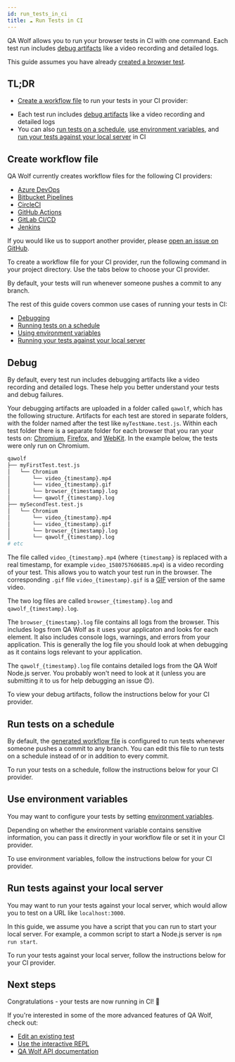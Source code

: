 ```yaml
---
id: run_tests_in_ci
title: ☁️ Run Tests in CI
---
```



QA Wolf allows you to run your browser tests in CI with one command. Each test run includes [debug artifacts](#debug) like a video recording and detailed logs.

This guide assumes you have already [created a browser test](create_a_test).

## TL;DR

- [Create a workflow file](#create-workflow-file) to run your tests in your CI provider:

<CiCommandTabs />

- Each test run includes [debug artifacts](#debug) like a video recording and detailed logs
- You can also [run tests on a schedule](#run-tests-on-a-schedule), [use environment variables](#use-environment-variables), and [run your tests against your local server](#run-tests-against-your-local-server) in CI

## Create workflow file

QA Wolf currently creates workflow files for the following CI providers:

- [Azure DevOps](https://azure.microsoft.com/en-us/services/devops)
- [Bitbucket Pipelines](https://bitbucket.org/product/features/pipelines)
- [CircleCI](https://circleci.com)
- [GitHub Actions](https://github.com/features/actions)
- [GitLab CI/CD](https://docs.gitlab.com/ee/ci/README.html)
- [Jenkins](https://jenkins.io)

If you would like us to support another provider, please [open an issue on GitHub](https://github.com/qawolf/qawolf/issues).

To create a workflow file for your CI provider, run the following command in your project directory. Use the tabs below to choose your CI provider.

<CiCreateWorkflow />

By default, your tests will run whenever someone pushes a commit to any branch.

The rest of this guide covers common use cases of running your tests in CI:

- [Debugging](#debug)
- [Running tests on a schedule](#run-tests-on-a-schedule)
- [Using environment variables](#use-environment-variables)
- [Running your tests against your local server](#run-tests-against-your-local-server)

## Debug

By default, every test run includes debugging artifacts like a video recording and detailed logs. These help you better understand your tests and debug failures.

Your debugging artifacts are uploaded in a folder called `qawolf`, which has the following structure. Artifacts for each test are stored in separate folders, with the folder named after the test like `myTestName.test.js`. Within each test folder there is a separate folder for each browser that you ran your tests on: [Chromium](https://www.chromium.org/Home), [Firefox](https://www.mozilla.org/en-US/firefox/new), and [WebKit](https://webkit.org). In the example below, the tests were only run on Chromium.

```bash
qawolf
├── myFirstTest.test.js
│   └── Chromium
│       └── video_{timestamp}.mp4
│       └── video_{timestamp}.gif
│       └── browser_{timestamp}.log
│       └── qawolf_{timestamp}.log
├── mySecondTest.test.js
│   └── Chromium
│       └── video_{timestamp}.mp4
│       └── video_{timestamp}.gif
│       └── browser_{timestamp}.log
│       └── qawolf_{timestamp}.log
# etc
```

The file called `video_{timestamp}.mp4` (where `{timestamp}` is replaced with a real timestamp, for example `video_1580757606885.mp4`) is a video recording of your test. This allows you to watch your test run in the browser. The corresponding `.gif` file `video_{timestamp}.gif` is a [GIF](https://en.wikipedia.org/wiki/GIF) version of the same video.

The two log files are called `browser_{timestamp}.log` and `qawolf_{timestamp}.log`.

The `browser_{timestamp}.log` file contains all logs from the browser. This includes logs from QA Wolf as it uses your applicaton and looks for each element. It also includes console logs, warnings, and errors from your application. This is generally the log file you should look at when debugging as it contains logs relevant to your application.

The `qawolf_{timestamp}.log` file contains detailed logs from the QA Wolf Node.js server. You probably won't need to look at it (unless you are submitting it to us for help debugging an issue 😊).

To view your debug artifacts, follow the instructions below for your CI provider.

<CiArtifacts />

## Run tests on a schedule

By default, the [generated workflow file](#create-workflow-file) is configured to run tests whenever someone pushes a commit to any branch. You can edit this file to run tests on a schedule instead of or in addition to every commit.

To run your tests on a schedule, follow the instructions below for your CI provider.

<CiRunOnSchedule />

## Use environment variables

You may want to configure your tests by setting [environment variables](api/environment_variables).

Depending on whether the environment variable contains sensitive information, you can pass it directly in your workflow file or set it in your CI provider.

To use environment variables, follow the instructions below for your CI provider.

<CiEnvironmentVariables />

## Run tests against your local server

You may want to run your tests against your local server, which would allow you to test on a URL like `localhost:3000`.

In this guide, we assume you have a script that you can run to start your local server. For example, a common script to start a Node.js server is `npm run start`.

To run your tests against your local server, follow the instructions below for your CI provider.

<CiLocalServer />

## Next steps

Congratulations - your tests are now running in CI! 🎉

If you're interested in some of the more advanced features of QA Wolf, check out:

- [Edit an existing test](edit_a_test)
- [Use the interactive REPL](use_the_repl)
- [QA Wolf API documentation](api)
